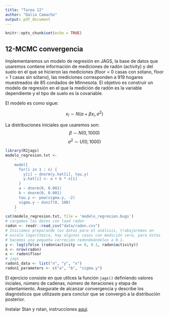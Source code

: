 ```yaml
---
title: "Tarea 12"
author: "Dalia Camacho"
output: pdf_document
---
```


```r
knitr::opts_chunk$set(echo = TRUE)
```

## 12-MCMC convergencia {-}

Implementaremos un modelo de regresión en JAGS, la base de datos que
usaremos contiene información de mediciones de radón (activity)
y del suelo en el que se hicieron las mediciones (floor = 0 casas con
sótano, floor = 1 casas sin sótano), las mediciones corresponden a 919
hogares muestreados de 85 condados de Minnesota. El objetivo es
construir un modelo de regresión en el que la medición de radón es la
variable dependiente y el tipo de suelo es la covariable.

El modelo es como sigue:

$$x_i \sim N(\alpha + \beta x_i, \sigma^2)$$

La distribuciones iniciales que usaremos son:
$$\beta \sim N(0, 1000)$$
$$\sigma^2 \sim U(0, 1000)$$

```r
library(R2jags)
modelo_regresion.txt <-
    '
    model{
      for(i in 1 : n) {
        y[i] ~ dnorm(y.hat[i], tau.y) 
        y.hat[i] <- a + b * x[i]
      }
      a ~ dnorm(0, 0.001)
      b ~ dnorm(0, 0.001)
      tau.y <- pow(sigma.y, -2)
      sigma.y ~ dunif(0, 100)
    }
    '
cat(modelo_regresion.txt, file = 'modelo_regresion.bugs')
# cargamos los datos con load radon
radon <- readr::read_csv("data/radon.csv")
# Iniciamos preparando los datos para el análisis, trabajaremos en
# escala logarítmica, hay algunos casos con medición cero, para éstos
# hacemos una pequeña correción redondeándolos a 0.1.
y <- log(ifelse (radon$activity == 0, 0.1, radon$activity))
n <- nrow(radon)
x <- radon$floor
# jags
radon1_data <- list("n", "y", "x")
radon1_parameters <- c("a", "b", "sigma.y")
```

El ejercicio consiste en que utilces la función `jags()` definiendo valores 
inciales, número de cadenas, número de iteraciones y etapa de calentamiento. 
Asegurate de alcanzar convergencia y describe los diagnósticos que utilizaste 
para concluir que se convergió a la distribución posterior.

Instalar Stan y rstan, instrucciones [aquí](http://mc-stan.org/users/interfaces/rstan.html).